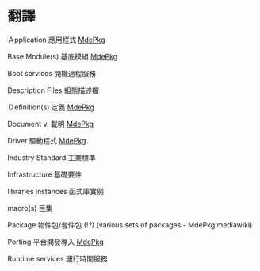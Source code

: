 =翻譯=

Ａpplication       應用程式
[[MdePkg]]

Base Module(s)     基底模組
[[MdePkg]]

Boot services      開機過程服務

Description Files  組態描述檔

Ｄefinition(s)     定義
[[MdePkg]]

Document           v. 載明
[[MdePkg]]

Driver            驅動程式
[[MdePkg]]

Industry Standard  工業標準

Infrastructure     基礎要件

libraries instances 函式庫實例

macro(s)            巨集

Package            物件包/套件包 (!?) (various sets of packages - MdePkg.mediawiki)

Porting            平台開發導入
[[MdePkg]]

Runtime services   運行時間服務
